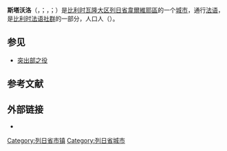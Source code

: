 {{noteTA|G1=比利时地名}}
{{Infobox Belgium municipality
|name             = 斯塔沃洛
|native_name      = <small>{{native name|fr|Stavelot}}<br>{{native name|de|Stablo}}<br>{{native name|wa|Ståvleu}}</small>
|type             = {{BEL}}[[比利时城市列表|城市]]
|picture          = Ancienne Abbaye Stavelot.jpg
|picture-legend   = 旧修道院
|map              = Stavelot Liège Belgium Map.svg
|map-legend       = 斯塔沃洛在[[列日省|列日省]]的位置
|arms             = Blason Stavelot.svg
|flag             = Flag of Stavelot.svg
|region           = {{BE-REG-WAL}}
|community        = {{BE-FR}}
|province         = {{BE-PROV-LG}}
|arrondissement   = [[韋爾維耶區|韋爾維耶區]]
|nis              = 63073
|mayor            = Thierry de Bournonville ([[革新运动|MR]])
|majority         = Liste du Bourgmestre
|postal-codes     = 4970
|telephone-area   = 080
|web              = [http://www.stavelot.be/ www.stavelot.be]
|coordinates      = {{coord|50|23|N|5|56|E|region:BE|display=inline,title}}
}}
'''斯塔沃洛'''（{{lang-fr|Stavelot}}，{{IPA-fr|stavlo|-|Fr-Stavelot-GT.wav}}；{{lang-de|Stablo}}，{{IPA-de|ˈʃtablo}}；{{lang-wa|Ståvleu}}）是[[比利时|比利时]][[瓦隆大区|瓦隆大区]][[列日省|列日省]][[韋爾維耶區|韋爾維耶區]]的一个[[比利时城市列表|城市]]，通行[[法语|法语]]，是[[比利时法语社群|比利时法语社群]]的一部分，人口{{wikidata|property|normal+|P1082}}人（{{wikidata|qualifier|P1082|P585}}）。

==参见==
*[[突出部之役|突出部之役]]

== 参考文献 ==
{{Reflist}}

==外部链接==
* {{Commons category-inline|Stavelot}}

{{列日省市镇}}
{{Authority control}}
{{DEFAULTSORT:Stavelot}}
[[Category:列日省市镇|Category:列日省市镇]]
[[Category:列日省城市|Category:列日省城市]]
{{Liège-geo-stub}}